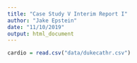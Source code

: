 ```yaml
---
title: "Case Study V Interim Report I"
author: "Jake Epstein"
date: "11/10/2019"
output: html_document
---
```


```r

cardio = read.csv("data/dukecathr.csv")

```